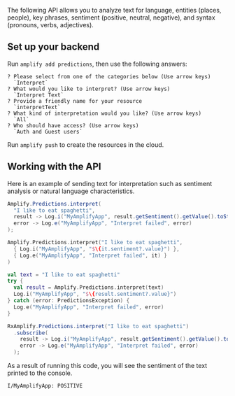 The following API allows you to analyze text for language, entities (places, people), key phrases, sentiment (positive, neutral, negative), and syntax (pronouns, verbs, adjectives).

## Set up your backend

Run `amplify add predictions`, then use the following answers:

```console
? Please select from one of the categories below (Use arrow keys)
  `Interpret`
? What would you like to interpret? (Use arrow keys)
  `Interpret Text`
? Provide a friendly name for your resource
  `interpretText`
? What kind of interpretation would you like? (Use arrow keys)
  `All`
? Who should have access? (Use arrow keys)
  `Auth and Guest users`
```

Run `amplify push` to create the resources in the cloud.

## Working with the API

Here is an example of sending text for interpretation such as sentiment analysis or natural language characteristics.

<BlockSwitcher>
<Block name="Java">

```java
Amplify.Predictions.interpret(
  "I like to eat spaghetti",
  result -> Log.i("MyAmplifyApp", result.getSentiment().getValue().toString()),
  error -> Log.e("MyAmplifyApp", "Interpret failed", error)
);
```

</Block>
<Block name="Kotlin - Callbacks">

```kotlin
Amplify.Predictions.interpret("I like to eat spaghetti",
  { Log.i("MyAmplifyApp", "$\{it.sentiment?.value}") },
  { Log.e("MyAmplifyApp", "Interpret failed", it) }
)
```

</Block>
<Block name="Kotlin - Coroutines">

```kotlin
val text = "I like to eat spaghetti"
try {
  val result = Amplify.Predictions.interpret(text)
  Log.i("MyAmplifyApp", "$\{result.sentiment?.value}")
} catch (error: PredictionsException) {
  Log.e("MyAmplifyApp", "Interpret failed", error)
}
```

</Block>
<Block name="RxJava">

```java
RxAmplify.Predictions.interpret("I like to eat spaghetti")
  .subscribe(
    result -> Log.i("MyAmplifyApp", result.getSentiment().getValue().toString()),
    error -> Log.e("MyAmplifyApp", "Interpret failed", error)
  );
```

</Block>
</BlockSwitcher>

As a result of running this code, you will see the sentiment of the text printed to the console.

```console
I/MyAmplifyApp: POSITIVE
```
